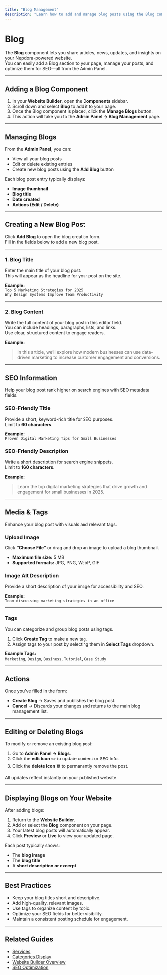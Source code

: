 ```yaml
---
title: "Blog Management"
description: "Learn how to add and manage blog posts using the Blog component and Admin Panel in Nepdora."
---
```


# Blog

The **Blog** component lets you share articles, news, updates, and insights on your Nepdora-powered website.  
You can easily add a Blog section to your page, manage your posts, and optimize them for SEO—all from the Admin Panel.

---

## Adding a Blog Component

1. In your **Website Builder**, open the **Components** sidebar.
2. Scroll down and select **Blog** to add it to your page.
3. Once the Blog component is placed, click the **Manage Blogs** button.
4. This action will take you to the **Admin Panel → Blog Management** page.

---

## Managing Blogs

From the **Admin Panel**, you can:

- View all your blog posts
- Edit or delete existing entries
- Create new blog posts using the **Add Blog** button

Each blog post entry typically displays:

- **Image thumbnail**
- **Blog title**
- **Date created**
- **Actions (Edit / Delete)**

---

## Creating a New Blog Post

Click **Add Blog** to open the blog creation form.  
Fill in the fields below to add a new blog post.

---

### 1. Blog Title

Enter the main title of your blog post.  
This will appear as the headline for your post on the site.

**Example:**  
`Top 5 Marketing Strategies for 2025`  
`Why Design Systems Improve Team Productivity`

---

### 2. Blog Content

Write the full content of your blog post in this editor field.  
You can include headings, paragraphs, lists, and links.  
Use clear, structured content to engage readers.

**Example:**

> In this article, we’ll explore how modern businesses can use data-driven marketing to increase customer engagement and conversions.

---

## SEO Information

Help your blog post rank higher on search engines with SEO metadata fields.

### SEO-Friendly Title

Provide a short, keyword-rich title for SEO purposes.  
Limit to **60 characters**.

**Example:**  
`Proven Digital Marketing Tips for Small Businesses`

### SEO-Friendly Description

Write a short description for search engine snippets.  
Limit to **160 characters**.

**Example:**

> Learn the top digital marketing strategies that drive growth and engagement for small businesses in 2025.

---

## Media & Tags

Enhance your blog post with visuals and relevant tags.

### Upload Image

Click **“Choose File”** or drag and drop an image to upload a blog thumbnail.

- **Maximum file size:** 5 MB
- **Supported formats:** JPG, PNG, WebP, GIF

### Image Alt Description

Provide a short description of your image for accessibility and SEO.

**Example:**  
`Team discussing marketing strategies in an office`

---

### Tags

You can categorize and group blog posts using tags.

1. Click **Create Tag** to make a new tag.
2. Assign tags to your post by selecting them in **Select Tags** dropdown.

**Example Tags:**  
`Marketing`, `Design`, `Business`, `Tutorial`, `Case Study`

---

## Actions

Once you’ve filled in the form:

- **Create Blog** → Saves and publishes the blog post.
- **Cancel** → Discards your changes and returns to the main blog management list.

---

## Editing or Deleting Blogs

To modify or remove an existing blog post:

1. Go to **Admin Panel → Blogs**.
2. Click the **edit icon** ✏️ to update content or SEO info.
3. Click the **delete icon** 🗑️ to permanently remove the post.

All updates reflect instantly on your published website.

---

## Displaying Blogs on Your Website

After adding blogs:

1. Return to the **Website Builder**.
2. Add or select the **Blog** component on your page.
3. Your latest blog posts will automatically appear.
4. Click **Preview** or **Live** to view your updated page.

Each post typically shows:

- The **blog image**
- The **blog title**
- A **short description or excerpt**

---

## Best Practices

- Keep your blog titles short and descriptive.
- Add high-quality, relevant images.
- Use tags to organize content by topic.
- Optimize your SEO fields for better visibility.
- Maintain a consistent posting schedule for engagement.

---

## Related Guides

- [Services](./services)
- [Categories Display](./category-display)
- [Website Builder Overview](./builder)
- [SEO Optimization](./seo)
